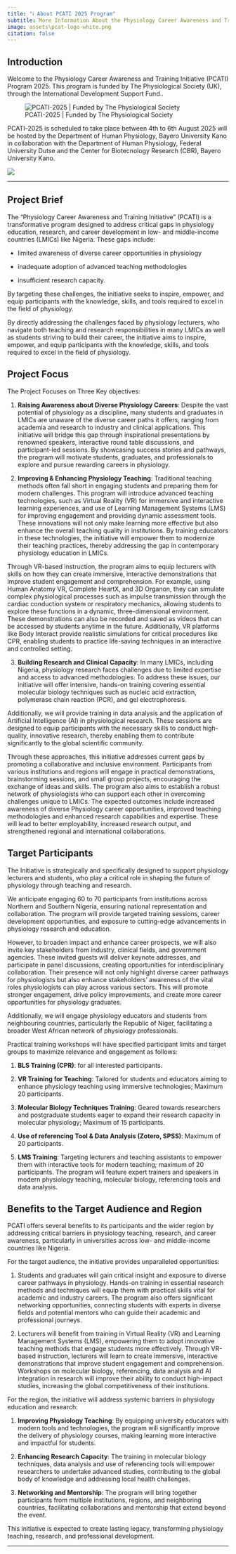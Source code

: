 ```yaml
---
title: "ℹ️ About PCATI 2025 Program"
subtitle: More Information About the Physiology Career Awareness and Training Initiative (PCATI) 2025 Program
image: assets\pcat-logo-white.png
citation: false
---
```


## Introduction

Welcome to the Physiology Career Awareness and Training Initiative (PCATI) Program 2025. This program is funded by The Physiological Society (UK), through the International Development Support Fund..

![PCATI-2025 | Funded by The Physiological Society](assets\the-physiological-society-logo.jpg){fig-align="center"}

PCATI-2025 is scheduled to take place between 4th to 6th August 2025 will be hosted by the Department of Human Physiology, Bayero University Kano in collaboration with the Department of Human Physiology, Federal University Dutse and the Center for Biotecnology Research (CBR), Bayero University Kano.

![](assets\pcat-logo-white.png){fig-align="center"}

---

## Project Brief

The "Physiology Career Awareness and Training Initiative" (PCATI) is a transformative program designed to address critical gaps in physiology education, research, and career development in low- and middle-income countries (LMICs) like Nigeria. These gaps include:

- limited awareness of diverse career opportunities in physiology

- inadequate adoption of advanced teaching methodologies 

- insufficient research capacity. 

By targeting these challenges, the initiative seeks to inspire, empower, and equip participants with the knowledge, skills, and tools required to excel in the field of physiology.

By directly addressing the challenges faced by physiology lecturers, who navigate both teaching and research responsibilities in many LMICs as well as students striving to build their career, the initiative aims to inspire, empower, and equip participants with the knowledge, skills, and tools required to excel in the field of physiology.

## Project Focus

The Project Focuses on Three Key objectives: 

1. **Raising Awareness about Diverse Physiology Careers**:
Despite the vast potential of physiology as a discipline, many students and graduates in LMICs are unaware of the diverse career paths it offers, ranging from academia and 
research to industry and clinical applications. This initiative will bridge this gap through inspirational presentations by renowned speakers, interactive round table discussions, and participant-led sessions. By showcasing success stories and pathways, the program will motivate students, graduates, and professionals to explore and pursue rewarding careers in physiology.

2. **Improving & Enhancing Physiology Teaching**: Traditional teaching methods often fall short in engaging students and preparing them for modern challenges. This program will introduce advanced teaching technologies, such as Virtual Reality (VR) for immersive and interactive learning experiences, and use of Learning Management Systems (LMS) for improving engagement and providing dynamic assessment tools. These innovations will not only make learning more effective but also enhance the overall teaching quality in institutions. By training educators in these technologies, the initiative will empower them to modernize their teaching practices, thereby addressing the gap in contemporary physiology education in LMICs.

Through VR-based instruction, the program aims to equip lecturers with skills on how they can create immersive, interactive demonstrations that improve student engagement and comprehension. For example, using Human Anatomy VR, Complete HeartX, and 3D Organon, they can simulate complex physiological processes such as impulse transmission through the cardiac conduction system or respiratory mechanics, allowing students to explore these functions in a dynamic, three-dimensional environment. These demonstrations can also be recorded and saved as videos that can be accessed by students anytime in the future. Additionally, VR platforms like Body Interact provide realistic simulations for critical procedures like CPR, enabling students to practice life-saving techniques in an interactive and controlled setting.

3. **Building Research and Clinical Capacity**: In many LMICs, including Nigeria, physiology research faces challenges due to limited expertise and access to advanced methodologies. To address these issues, our initiative will offer intensive, hands-on training covering essential molecular biology techniques such as nucleic acid extraction, polymerase chain reaction (PCR), and gel electrophoresis. 

Additionally, we will provide training in data analysis and the application of Artificial Intelligence (AI) in physiological research. These sessions are designed to equip participants with the necessary skills to conduct high-quality, innovative research, thereby enabling them to contribute significantly to the global scientific community. 

Through these approaches, this initiative addresses current gaps by promoting a collaborative and inclusive environment. Participants from various institutions and regions will engage in practical demonstrations, brainstorming sessions, and small group projects, encouraging the exchange of ideas and skills. The program also aims to establish a robust network of physiologists who can support each other in overcoming challenges unique to LMICs.
The expected outcomes include increased awareness of diverse Physiology career opportunities, improved teaching methodologies and enhanced research capabilities and expertise.  These will lead to better employability, increased research output, and strengthened regional and international collaborations.

## Target Participants
The Initiative is strategically and specifically designed to support physiology lecturers and students, who play a critical role in shaping the future of physiology through teaching and research. 

We anticipate engaging 60 to 70 participants from institutions across Northern and Southern Nigeria, ensuring national representation and collaboration. The program will provide targeted training sessions, career development opportunities, and exposure to cutting-edge advancements in physiology research and education.

However, to broaden impact and enhance career prospects, we will also invite key stakeholders from industry, clinical fields, and government agencies. These invited guests will deliver keynote addresses, and participate in panel discussions, creating opportunities for interdisciplinary collaboration. Their presence will not only highlight diverse career pathways for physiologists but also enhance stakeholders' awareness of the vital roles physiologists can play across various sectors. This will promote stronger engagement, drive policy improvements, and create more career opportunities for physiology graduates.

Additionally, we will engage physiology educators and students from neighbouring countries, particularly the Republic of Niger, facilitating a broader West African network of physiology professionals.

Practical training workshops will have specified participant limits and target groups to maximize relevance and engagement as follows: 

1.	**BLS Training (CPR)**: for all interested participants.

2.	**VR Training for Teaching**: Tailored for students and educators aiming to enhance physiology teaching using immersive technologies; Maximum 20 participants.

3.	**Molecular Biology Techniques Training**: Geared towards researchers and postgraduate students eager to expand their research capacity in molecular physiology; Maximum of 15 participants.

4.	**Use of referencing Tool & Data Analysis (Zotero, SPSS)**: Maximum of 20 participants. 

5.	**LMS Training**: Targeting lecturers and teaching assistants to empower them with interactive tools for modern teaching; maximum of 20 participants.
The program will feature expert trainers and speakers in modern physiology teaching, molecular biology, referencing tools and data analysis.


## Benefits to the Target Audience and Region
PCATI offers several benefits to its participants and the wider region by addressing critical barriers in physiology teaching, research, and career awareness, particularly in universities across low- and middle-income countries like Nigeria.

For the target audience, the initiative provides unparalleled opportunities:

1.	Students and graduates will gain critical insight and exposure to diverse career pathways in physiology. Hands-on training in essential research methods and techniques will equip them with practical skills vital for academic and industry careers. The program also offers significant networking opportunities, connecting students with experts in diverse fields and potential mentors who can guide their academic and professional journeys.

2.	Lecturers will benefit from training in Virtual Reality (VR) and Learning Management Systems (LMS), empowering them to adopt innovative teaching methods that engage students more effectively. Through VR-based instruction, lecturers will learn to create immersive, interactive demonstrations that improve student engagement and comprehension. Workshops on molecular biology, referencing, data analysis and AI integration in research will improve their ability to conduct high-impact studies, increasing the global competitiveness of their institutions.

For the region, the initiative will address systemic barriers in physiology education and research:

1. **Improving Physiology Teaching**: By equipping university educators with modern tools and technologies, the program will significantly improve the delivery of physiology courses, making learning more interactive and impactful for students.

2. **Enhancing Research Capacity**: The training in molecular biology techniques, data analysis and use of referencing tools will empower researchers to undertake advanced  studies, contributing to the global body of knowledge and addressing local health challenges.

3. **Networking and Mentorship**: The program will bring together participants from multiple institutions, regions, and neighboring countries, facilitating collaborations and mentorship that extend beyond the event. 

This initiative is expected to create lasting legacy, transforming physiology teaching, research, and professional development. 

---

<!-- ::: callout-important
## Motto

> "Over Every Possessor of Knowledge, There is (Some) One (Else) More Knowledgeable"
::: -->